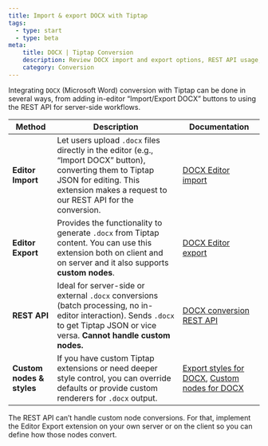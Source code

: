 ```yaml
---
title: Import & export DOCX with Tiptap
tags:
  - type: start
  - type: beta
meta:
    title: DOCX | Tiptap Conversion
    description: Review DOCX import and export options, REST API usage, and customizations for Tiptap in our docs.
    category: Conversion
---
```



<EnterpriseCalloutAuto variant="docx" renderMode="sidebar" disableWaitlist />

Integrating `DOCX` (Microsoft Word) conversion with Tiptap can be done in several ways, from adding in-editor “Import/Export DOCX” buttons to using the REST API for server-side workflows.

| Method                    | Description                                                                                                                                                                                        | Documentation                                                                                                                                          |
|---------------------------|----------------------------------------------------------------------------------------------------------------------------------------------------------------------------------------------------|--------------------------------------------------------------------------------------------------------------------------------------------------------|
| **Editor Import**         | Let users upload `.docx` files directly in the editor (e.g., “Import DOCX” button), converting them to Tiptap JSON for editing. This extension makes a request to our REST API for the conversion. | [DOCX Editor import](/conversion/import-export/docx/editor-import)                                                                                     |
| **Editor Export**         | Provides the functionality to generate `.docx` from Tiptap content. You can use this extension both on client and on server  and it also supports **custom nodes**.                                | [DOCX Editor export](/conversion/import-export/docx/editor-export)                                                                                     |
| **REST API**              | Ideal for server-side or external `.docx` conversions (batch processing, no in-editor interaction). Sends `.docx` to get Tiptap JSON or vice versa. **Cannot handle custom nodes.**                | [DOCX conversion REST API](/conversion/import-export/docx/rest-api)                                                                                    |
| **Custom nodes & styles** | If you have custom Tiptap extensions or need deeper style control, you can override defaults or provide custom renderers for `.docx` output.                                                       | [Export styles for DOCX](/conversion/import-export/docx/export-styles), [Custom nodes for DOCX](/conversion/import-export/docx/custom-node-conversion) |

<Callout title="Information related to custom nodes" variant="hint">
    The REST API can’t handle custom node conversions. For that, implement the Editor Export extension on your own server or on the client so you can define how those nodes convert.
</Callout>
